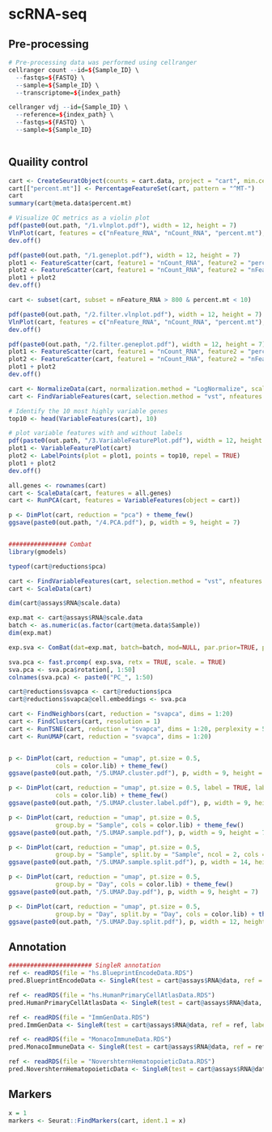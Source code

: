 
# scRNA-seq

## Pre-processing

``` r

# Pre-processing data was performed using cellranger
cellranger count --id=${Sample_ID} \
  --fastqs=${FASTQ} \
  --sample=${Sample_ID} \
  --transcriptome=${index_path}

cellranger vdj --id={Sample_ID} \
  --reference=${index_path} \
  --fastqs=${FASTQ} \
  --sample=${Sample_ID}



```


## Quaility control

``` r

cart <- CreateSeuratObject(counts = cart.data, project = "cart", min.cells = 0, min.features = 0)
cart[["percent.mt"]] <- PercentageFeatureSet(cart, pattern = "^MT-")
cart
summary(cart@meta.data$percent.mt)

# Visualize QC metrics as a violin plot
pdf(paste0(out.path, "/1.vlnplot.pdf"), width = 12, height = 7)
VlnPlot(cart, features = c("nFeature_RNA", "nCount_RNA", "percent.mt"), ncol = 3)
dev.off()

pdf(paste0(out.path, "/1.geneplot.pdf"), width = 12, height = 7)
plot1 <- FeatureScatter(cart, feature1 = "nCount_RNA", feature2 = "percent.mt")
plot2 <- FeatureScatter(cart, feature1 = "nCount_RNA", feature2 = "nFeature_RNA")
plot1 + plot2
dev.off()

cart <- subset(cart, subset = nFeature_RNA > 800 & percent.mt < 10)

pdf(paste0(out.path, "/2.filter.vlnplot.pdf"), width = 12, height = 7)
VlnPlot(cart, features = c("nFeature_RNA", "nCount_RNA", "percent.mt"), ncol = 3)
dev.off()

pdf(paste0(out.path, "/2.filter.geneplot.pdf"), width = 12, height = 7)
plot1 <- FeatureScatter(cart, feature1 = "nCount_RNA", feature2 = "percent.mt")
plot2 <- FeatureScatter(cart, feature1 = "nCount_RNA", feature2 = "nFeature_RNA")
plot1 + plot2
dev.off()

cart <- NormalizeData(cart, normalization.method = "LogNormalize", scale.factor = 10000)
cart <- FindVariableFeatures(cart, selection.method = "vst", nfeatures = 2000)

# Identify the 10 most highly variable genes
top10 <- head(VariableFeatures(cart), 10)

# plot variable features with and without labels
pdf(paste0(out.path, "/3.VariableFeaturePlot.pdf"), width = 12, height = 7)
plot1 <- VariableFeaturePlot(cart)
plot2 <- LabelPoints(plot = plot1, points = top10, repel = TRUE)
plot1 + plot2
dev.off()

all.genes <- rownames(cart)
cart <- ScaleData(cart, features = all.genes)
cart <- RunPCA(cart, features = VariableFeatures(object = cart))

p <- DimPlot(cart, reduction = "pca") + theme_few()
ggsave(paste0(out.path, "/4.PCA.pdf"), p, width = 9, height = 7)


################ Combat
library(gmodels)

typeof(cart@reductions$pca)

cart <- FindVariableFeatures(cart, selection.method = "vst", nfeatures = 3000)
cart <- ScaleData(cart)

dim(cart@assays$RNA@scale.data)

exp.mat <- cart@assays$RNA@scale.data
batch <- as.numeric(as.factor(cart@meta.data$Sample))
dim(exp.mat)

exp.sva <- ComBat(dat=exp.mat, batch=batch, mod=NULL, par.prior=TRUE, prior.plots=FALSE)

sva.pca <- fast.prcomp( exp.sva, retx = TRUE, scale. = TRUE)
sva.pca <- sva.pca$rotation[, 1:50]
colnames(sva.pca) <- paste0("PC_", 1:50)

cart@reductions$svapca <- cart@reductions$pca
cart@reductions$svapca@cell.embeddings <- sva.pca

cart <- FindNeighbors(cart, reduction = "svapca", dims = 1:20)
cart <- FindClusters(cart, resolution = 1)
cart <- RunTSNE(cart, reduction = "svapca", dims = 1:20, perplexity = 50)
cart <- RunUMAP(cart, reduction = "svapca", dims = 1:20)


p <- DimPlot(cart, reduction = "umap", pt.size = 0.5, 
             cols = color.lib) + theme_few()
ggsave(paste0(out.path, "/5.UMAP.cluster.pdf"), p, width = 9, height = 7)

p <- DimPlot(cart, reduction = "umap", pt.size = 0.5, label = TRUE, label.size = 10,
             cols = color.lib) + theme_few()
ggsave(paste0(out.path, "/5.UMAP.cluster.label.pdf"), p, width = 9, height = 7)

p <- DimPlot(cart, reduction = "umap", pt.size = 0.5,
             group.by = "Sample", cols = color.lib) + theme_few()
ggsave(paste0(out.path, "/5.UMAP.sample.pdf"), p, width = 9, height = 7)

p <- DimPlot(cart, reduction = "umap", pt.size = 0.5,
             group.by = "Sample", split.by = "Sample", ncol = 2, cols = color.lib) + theme_few()
ggsave(paste0(out.path, "/5.UMAP.sample.split.pdf"), p, width = 14, height = 12)

p <- DimPlot(cart, reduction = "umap", pt.size = 0.5,
             group.by = "Day", cols = color.lib) + theme_few()
ggsave(paste0(out.path, "/5.UMAP.Day.pdf"), p, width = 9, height = 7)

p <- DimPlot(cart, reduction = "umap", pt.size = 0.5,
             group.by = "Day", split.by = "Day", cols = color.lib) + theme_few()
ggsave(paste0(out.path, "/5.UMAP.Day.split.pdf"), p, width = 12, height = 7)


```


## Annotation

``` r

####################### SingleR annotation
ref <- readRDS(file = "hs.BlueprintEncodeData.RDS")
pred.BlueprintEncodeData <- SingleR(test = cart@assays$RNA@data, ref = ref, labels = ref$label.main)

ref <- readRDS(file = "hs.HumanPrimaryCellAtlasData.RDS")
pred.HumanPrimaryCellAtlasData <- SingleR(test = cart@assays$RNA@data, ref = ref, labels = ref$label.main)

ref <- readRDS(file = "ImmGenData.RDS")
pred.ImmGenData <- SingleR(test = cart@assays$RNA@data, ref = ref, labels = ref$label.main)

ref <- readRDS(file = "MonacoImmuneData.RDS")
pred.MonacoImmuneData <- SingleR(test = cart@assays$RNA@data, ref = ref, labels = ref$label.main)

ref <- readRDS(file = "NovershternHematopoieticData.RDS")
pred.NovershternHematopoieticData <- SingleR(test = cart@assays$RNA@data, ref = ref, labels = ref$label.main)


```

## Markers

``` r

x = 1
markers <- Seurat::FindMarkers(cart, ident.1 = x)


```








